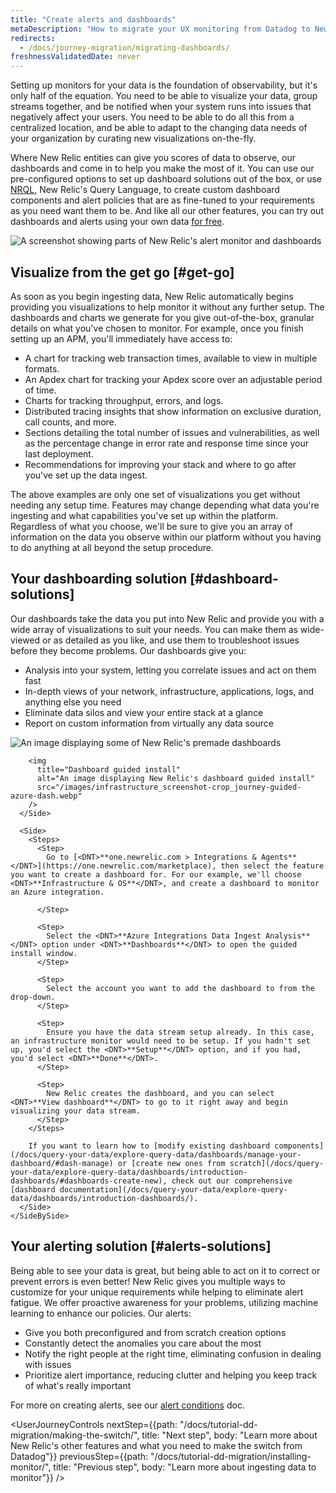 ```yaml
---
title: "Create alerts and dashboards"
metaDescription: "How to migrate your UX monitoring from Datadog to New Relic."
redirects:
  - /docs/journey-migration/migrating-dashboards/
freshnessValidatedDate: never
---
```


Setting up monitors for your data is the foundation of observability, but it's only half of the equation. You need to be able to visualize your data, group streams together, and be notified when your system runs into issues that negatively affect your users. You need to be able to do all this from a centralized location, and be able to adapt to the changing data needs of your organization by curating new visualizations on-the-fly.

Where New Relic entities can give you scores of data to observe, our dashboards and <InlinePopover type="alerts" /> come in to help you make the most of it. You can use our pre-configured options to set up dashboard solutions out of the box, or use [NRQL](/docs/query-your-data/nrql-new-relic-query-language/get-started/introduction-nrql-new-relics-query-language/), New Relic's Query Language, to create custom dashboard components and alert policies that are as fine-tuned to your requirements as you need want them to be. And like all our other features, you can try out dashboards and alerts using your own data [for free](https://newrelic.com/signup).

<img
  title="Alerts-and-dash"
  alt="A screenshot showing parts of New Relic's alert monitor and dashboards"
  src="/images/dashboards_screenshot-crop_journey-dash-and-alerts.webp"
/>

## Visualize from the get go [#get-go]

As soon as you begin ingesting data, New Relic automatically begins providing you visualizations to help monitor it without any further setup. The dashboards and charts we generate for you give out-of-the-box, granular details on what you've chosen to monitor. For example, once you finish setting up an APM, you'll immediately have access to:

* A chart for tracking web transaction times, available to view in multiple formats.
* An Apdex chart for tracking your Apdex score over an adjustable period of time.
* Charts for tracking throughput, errors, and logs.
* Distributed tracing insights that show information on exclusive duration, call counts, and more.
* Sections detailing the total number of issues and vulnerabilities, as well as the percentage change in error rate and response time since your last deployment.
* Recommendations for improving your stack and where to go after you've set up the data ingest.

The above examples are only one set of visualizations you get without needing any setup time. Features may change depending what data you're ingesting and what capabilities you've set up within the platform. Regardless of what you choose, we'll be sure to give you an array of information on the data you observe within our platform without you having to do anything at all beyond the setup procedure.

## Your dashboarding solution [#dashboard-solutions]

Our dashboards take the data you put into New Relic and provide you with a wide array of visualizations to suit your needs. You can make them as wide-viewed or as detailed as you like, and use them to troubleshoot issues before they become problems. Our dashboards give you:

* Analysis into your system, letting you correlate issues and act on them fast
* In-depth views of your network, infrastructure, applications, logs, and anything else you need
* Eliminate data silos and view your entire stack at a glance
* Report on custom information from virtually any data source

<CollapserGroup>
  <Collapser
    id="dash-install"
    title="Install a premade dashboard"
  >
    <SideBySide>
      <Side>
        <img
          title="Premade dashboards"
          alt="An image displaying some of New Relic's premade dashboards"
          src="/images/infrastructure_screenshot-crop_premade-dashboards.webp"
        />

        <img
          title="Dashboard guided install"
          alt="An image displaying New Relic's dashboard guided install"
          src="/images/infrastructure_screenshot-crop_journey-guided-azure-dash.webp"
        />
      </Side>

      <Side>
        <Steps>
          <Step>
            Go to [<DNT>**one.newrelic.com > Integrations & Agents**</DNT>](https://one.newrelic.com/marketplace), then select the feature you want to create a dashboard for. For our example, we'll choose <DNT>**Infrastructure & OS**</DNT>, and create a dashboard to monitor an Azure integration.  

          </Step>

          <Step>
            Select the <DNT>**Azure Integrations Data Ingest Analysis**</DNT> option under <DNT>**Dashboards**</DNT> to open the guided install window.
          </Step>

          <Step>
            Select the account you want to add the dashboard to from the drop-down.
          </Step>

          <Step>
            Ensure you have the data stream setup already. In this case, an infrastructure monitor would need to be setup. If you hadn't set up, you'd select the <DNT>**Setup**</DNT> option, and if you had, you'd select <DNT>**Done**</DNT>.
          </Step>

          <Step>
            New Relic creates the dashboard, and you can select <DNT>**View dashboard**</DNT> to go to it right away and begin visualizing your data stream.
          </Step>
        </Steps>

        If you want to learn how to [modify existing dashboard components](/docs/query-your-data/explore-query-data/dashboards/manage-your-dashboard/#dash-manage) or [create new ones from scratch](/docs/query-your-data/explore-query-data/dashboards/introduction-dashboards/#dashboards-create-new), check out our comprehensive [dashboard documentation](/docs/query-your-data/explore-query-data/dashboards/introduction-dashboards/).
      </Side>
    </SideBySide>
  </Collapser>
</CollapserGroup>

## Your alerting solution [#alerts-solutions]

Being able to see your data is great, but being able to act on it to correct or prevent errors is even better! New Relic gives you multiple ways to customize <InlinePopover type="alerts" /> for your unique requirements while helping to eliminate alert fatigue. We offer proactive awareness for your problems, utilizing machine learning to enhance our policies. Our alerts:

* Give you both preconfigured and from scratch creation options
* Constantly detect the anomalies you care about the most
* Notify the right people at the right time, eliminating confusion in dealing with issues
* Prioritize alert importance, reducing clutter and helping you keep track of what's really important

For more on creating alerts, see our [alert conditions](/docs/alerts/create-alert/create-alert-condition/alert-conditions/) doc.

<UserJourneyControls
  nextStep={{path: "/docs/tutorial-dd-migration/making-the-switch/", title: "Next step", body: "Learn more about New Relic's other features and what you need to make the switch from Datadog"}}
  previousStep={{path: "/docs/tutorial-dd-migration/installing-monitor/", title: "Previous step", body: "Learn more about ingesting data to monitor"}}
/>
